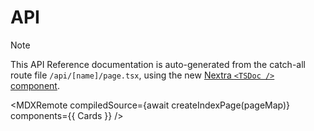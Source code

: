 
# API

> [!NOTE]
>
> This API Reference documentation is auto-generated from the catch-all route
> file `/api/[name]/page.tsx`, using the new
> [Nextra `<TSDoc />` component](/docs/built-ins/tsdoc).

<MDXRemote
  compiledSource={await createIndexPage(pageMap)}
  components={{
    Cards
  }}
/>
